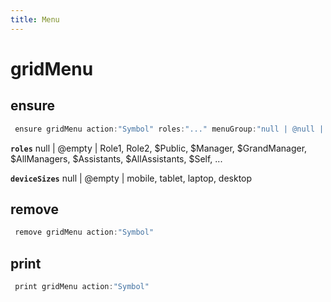 ```yaml
---
title: Menu
---
```


# gridMenu

## ensure

```js filename="Terminal" copy
 ensure gridMenu action:"Symbol" roles:"..." menuGroup:"null | @null | @empty | text" deviceSizes:"..." showMessageTooltip:"true | false | yes | no"
```

**`roles`**
null | @empty | Role1, Role2, $Public, $Manager, $GrandManager, $AllManagers, $Assistants, $AllAssistants, $Self, ...

**`deviceSizes`**
null | @empty | mobile, tablet, laptop, desktop


## remove

```js filename="Terminal" copy
 remove gridMenu action:"Symbol"
```


## print

```js filename="Terminal" copy
 print gridMenu action:"Symbol"
```


